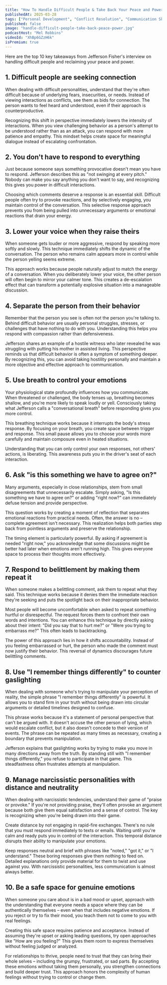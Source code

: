 ```yaml
---
title: "How To Handle Difficult People & Take Back Your Peace and Power"
publishedAt: 2025-03-28
tags: ["Personal Development", "Conflict Resolution", "Communication Skills"]
published: false
image: "handle-difficult-people-take-back-peace-power.jpg"
podcastHost: "Mel Robbins"
videoId: "XhBp6GZzH6k"
isPremium: true
---
```



<PodcastSummaryPageLayout frontmatter={frontmatter}>

Here are the top 10 key takeaways from Jefferson Fisher's interview on handling difficult people and reclaiming your peace and power.

## 1. Difficult people are seeking connection

When dealing with difficult personalities, understand that they're often difficult because of underlying fears, insecurities, or needs. Instead of viewing interactions as conflicts, see them as bids for connection. The person wants to feel heard and understood, even if their approach is counterproductive.

Recognizing this shift in perspective immediately lowers the intensity of interactions. When you view challenging behavior as a person's attempt to be understood rather than as an attack, you can respond with more patience and empathy. This mindset helps create space for meaningful dialogue instead of escalating confrontation.

## 2. You don't have to respond to everything

Just because someone says something provocative doesn't mean you have to respond. Jefferson describes this as "not swinging at every pitch." Nobody can make you say anything you don't want to say, and recognizing this gives you power in difficult interactions.

Choosing which comments deserve a response is an essential skill. Difficult people often try to provoke reactions, and by selectively engaging, you maintain control of the conversation. This selective response approach prevents you from being pulled into unnecessary arguments or emotional reactions that drain your energy.

## 3. Lower your voice when they raise theirs

When someone gets louder or more aggressive, respond by speaking more softly and slowly. This technique immediately shifts the dynamic of the conversation. The person who remains calm appears more in control while the person yelling seems extreme.

This approach works because people naturally adjust to match the energy of a conversation. When you deliberately lower your voice, the other person will often begin to mirror your calmer tone. This creates a de-escalation effect that can transform a potentially explosive situation into a manageable discussion.

## 4. Separate the person from their behavior

Remember that the person you see is often not the person you're talking to. Behind difficult behavior are usually personal struggles, stresses, or challenges that have nothing to do with you. Understanding this helps you respond with compassion rather than defensiveness.

Jefferson shares an example of a hostile witness who later revealed he was struggling with putting his mother in assisted living. This perspective reminds us that difficult behavior is often a symptom of something deeper. By recognizing this, you can avoid taking hostility personally and maintain a more objective and effective approach to communication.

## 5. Use breath to control your emotions

Your physiological state profoundly influences how you communicate. When threatened or challenged, the body tenses up, breathing becomes shallow, and you're more likely to speak loudly or yell. Consciously taking what Jefferson calls a "conversational breath" before responding gives you more control.

This breathing technique works because it interrupts the body's stress response. By focusing on your breath, you create space between trigger and response. This small pause allows you to choose your words more carefully and maintain composure even in heated situations.

Understanding that you can only control your own responses, not others' actions, is liberating. This awareness puts you in the driver's seat of each interaction.

## 6. Ask "is this something we have to agree on?"

Many arguments, especially in close relationships, stem from small disagreements that unnecessarily escalate. Simply asking, "Is this something we have to agree on?" or adding "right now?" can immediately defuse tension and provide perspective.

This question works by creating a moment of reflection that separates emotional reactions from practical needs. Often, the answer is no – complete agreement isn't necessary. This realization helps both parties step back from pointless arguments and preserve the relationship.

The timing element is particularly powerful. By asking if agreement is needed "right now," you acknowledge that some discussions might be better had later when emotions aren't running high. This gives everyone space to process their thoughts more effectively.

## 7. Respond to belittlement by making them repeat it

When someone makes a belittling comment, ask them to repeat what they said. This technique works because it denies them the immediate reaction they're seeking and puts the spotlight back on their inappropriate behavior.

Most people will become uncomfortable when asked to repeat something hurtful or disrespectful. The request forces them to confront their own words and intentions. You can enhance this technique by directly asking about their intent: "Did you say that to hurt me?" or "Were you trying to embarrass me?" This often leads to backtracking.

The power of this approach lies in how it shifts accountability. Instead of you feeling embarrassed or hurt, the person who made the comment must now justify their behavior. This reversal of dynamics discourages future belittling comments.

## 8. Use "I remember things differently" to counter gaslighting

When dealing with someone who's trying to manipulate your perception of reality, the simple phrase "I remember things differently" is powerful. It allows you to stand firm in your truth without being drawn into circular arguments or detailed timelines designed to confuse.

This phrase works because it's a statement of personal perspective that can't be argued with. It doesn't accuse the other person of lying, which would escalate conflict, but it also doesn't concede to their version of events. The phrase can be repeated as many times as necessary, creating a boundary that prevents manipulation.

Jefferson explains that gaslighting works by trying to make you move in many directions away from the truth. By standing still with "I remember things differently," you refuse to participate in that game. This steadfastness often frustrates attempts at manipulation.

## 9. Manage narcissistic personalities with distance and neutrality

When dealing with narcissistic tendencies, understand their game of "praise or provoke." If you're not providing praise, they'll often provoke an argument because both give them equal satisfaction and a sense of control. The key is recognizing when you're being drawn into their game.

Create distance by not engaging in rapid-fire exchanges. There's no rule that you must respond immediately to texts or emails. Waiting until you're calm and ready puts you in control of the interaction. This temporal distance disrupts their ability to manipulate your emotions.

Keep responses neutral and brief with phrases like "noted," "got it," or "I understand." These boring responses give them nothing to feed on. Detailed explanations only provide material for them to twist and use against you. With narcissistic personalities, less communication is almost always better.

## 10. Be a safe space for genuine emotions

When someone you care about is in a bad mood or upset, approach with the understanding that everyone needs a space where they can be authentically themselves – even when that includes negative emotions. If you reject or try to fix their mood, you teach them not to come to you with real feelings.

Creating this safe space requires patience and acceptance. Instead of assuming they're upset or asking leading questions, try open approaches like "How are you feeling?" This gives them room to express themselves without feeling judged or analyzed.

For relationships to thrive, people need to trust that they can bring their whole selves – including the grumpy, frustrated, or sad parts. By accepting these emotions without taking them personally, you strengthen connections and build deeper trust. This approach honors the complexity of human feelings without trying to control or change them.

</PodcastSummaryPageLayout>
